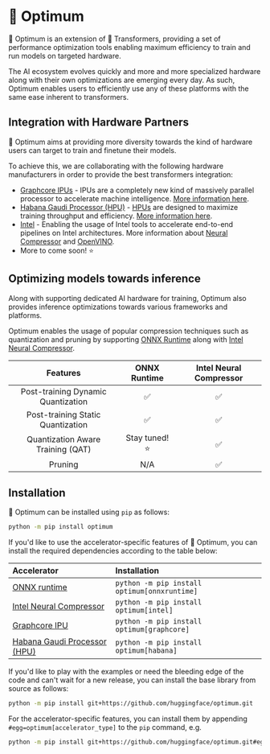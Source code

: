 <!--Copyright 2022 The HuggingFace Team. All rights reserved.

Licensed under the Apache License, Version 2.0 (the "License"); you may not use this file except in compliance with
the License. You may obtain a copy of the License at

http://www.apache.org/licenses/LICENSE-2.0

Unless required by applicable law or agreed to in writing, software distributed under the License is distributed on
an "AS IS" BASIS, WITHOUT WARRANTIES OR CONDITIONS OF ANY KIND, either express or implied. See the License for the
specific language governing permissions and limitations under the License.
-->

# 🤗 Optimum

🤗 Optimum is an extension of 🤗 Transformers, providing a set of performance optimization tools enabling maximum efficiency to train and run models on targeted hardware.

The AI ecosystem evolves quickly and more and more specialized hardware along with their own optimizations are emerging every day.
As such, Optimum enables users to efficiently use any of these platforms with the same ease inherent to transformers.


## Integration with Hardware Partners

🤗 Optimum aims at providing more diversity towards the kind of hardware users can target to train and finetune their models.

To achieve this, we are collaborating with the following hardware manufacturers in order to provide the best transformers integration:
- [Graphcore IPUs](https://github.com/huggingface/optimum-graphcore) - IPUs are a completely new kind of massively parallel processor to accelerate machine intelligence. [More information here](https://www.graphcore.ai/products/ipu).
- [Habana Gaudi Processor (HPU)](https://github.com/huggingface/optimum-habana) - [HPUs](https://docs.habana.ai/en/latest/Gaudi_Overview/Gaudi_Architecture.html) are designed to maximize training throughput and efficiency. [More information here](https://habana.ai/training/).
- [Intel](https://github.com/huggingface/optimum-intel) - Enabling the usage of Intel tools to accelerate end-to-end pipelines on Intel architectures. More information about [Neural Compressor](https://www.intel.com/content/www/us/en/developer/tools/oneapi/neural-compressor.html) and [OpenVINO](https://docs.openvino.ai/latest/index.html).
- More to come soon! ⭐

## Optimizing models towards inference

Along with supporting dedicated AI hardware for training, Optimum also provides inference optimizations towards various frameworks and
platforms.

Optimum enables the usage of popular compression techniques such as quantization and pruning by supporting [ONNX Runtime](https://onnxruntime.ai/docs/) along with [Intel Neural Compressor](https://www.intel.com/content/www/us/en/developer/tools/oneapi/neural-compressor.html).

|              Features              | ONNX Runtime  | Intel Neural Compressor |
|:----------------------------------:|:-------------:|:-----------------------:|
| Post-training Dynamic Quantization |       ✅       |            ✅           |
| Post-training Static Quantization  |       ✅       |            ✅           |
| Quantization Aware Training (QAT)  | Stay tuned! ⭐ |            ✅           |
|              Pruning               |      N/A       |            ✅           |


## Installation

🤗 Optimum can be installed using `pip` as follows:

```bash
python -m pip install optimum
```

If you'd like to use the accelerator-specific features of 🤗 Optimum, you can install the required dependencies according to the table below:

| Accelerator                                                                                                            | Installation                                      |
|:-----------------------------------------------------------------------------------------------------------------------|:--------------------------------------------------|
| [ONNX runtime](https://onnxruntime.ai/docs/)                                                                           | `python -m pip install optimum[onnxruntime]`      |
| [Intel Neural Compressor](https://www.intel.com/content/www/us/en/developer/tools/oneapi/neural-compressor.html)       | `python -m pip install optimum[intel]`            |
| [Graphcore IPU](https://www.graphcore.ai/products/ipu)                                                                 | `python -m pip install optimum[graphcore]`        |
| [Habana Gaudi Processor (HPU)](https://habana.ai/training/)                                                            | `python -m pip install optimum[habana]`           |


If you'd like to play with the examples or need the bleeding edge of the code and can't wait for a new release, you can install the base library from source as follows:

```bash
python -m pip install git+https://github.com/huggingface/optimum.git
```

For the accelerator-specific features, you can install them by appending `#egg=optimum[accelerator_type]` to the `pip` command, e.g.

```bash
python -m pip install git+https://github.com/huggingface/optimum.git#egg=optimum[onnxruntime]
```
